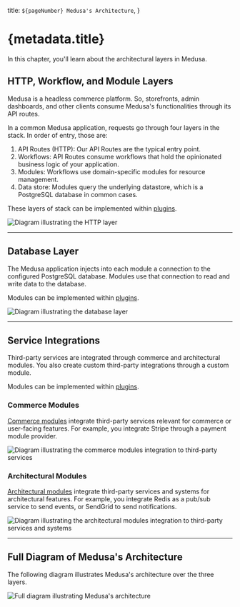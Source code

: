   title: `${pageNumber} Medusa's Architecture`,
}

# {metadata.title}

In this chapter, you'll learn about the architectural layers in Medusa.

## HTTP, Workflow, and Module Layers

Medusa is a headless commerce platform. So, storefronts, admin dashboards, and other clients consume Medusa's functionalities through its API routes.

In a common Medusa application, requests go through four layers in the stack. In order of entry, those are:

1. API Routes (HTTP): Our API Routes are the typical entry point.
2. Workflows: API Routes consume workflows that hold the opinionated business logic of your application.
3. Modules: Workflows use domain-specific modules for resource management.
3. Data store: Modules query the underlying datastore, which is a PostgreSQL database in common cases.

<Note>

These layers of stack can be implemented within [plugins](../../fundamentals/plugins/page.mdx).

</Note>

![Diagram illustrating the HTTP layer](https://res.cloudinary.com/dza7lstvk/image/upload/v1727175296/Medusa%20Book/http-layer_sroafr.jpg)

---

## Database Layer

The Medusa application injects into each module a connection to the configured PostgreSQL database. Modules use that connection to read and write data to the database.

<Note>

Modules can be implemented within [plugins](../../fundamentals/plugins/page.mdx).

</Note>

![Diagram illustrating the database layer](https://res.cloudinary.com/dza7lstvk/image/upload/v1727175379/Medusa%20Book/db-layer_pi7tix.jpg)

---

## Service Integrations

Third-party services are integrated through commerce and architectural modules. You also create custom third-party integrations through a custom module.

<Note>

Modules can be implemented within [plugins](../../fundamentals/plugins/page.mdx).

</Note>

### Commerce Modules

[Commerce modules](!resources!/commerce-modules) integrate third-party services relevant for commerce or user-facing features. For example, you integrate Stripe through a payment module provider.

![Diagram illustrating the commerce modules integration to third-party services](https://res.cloudinary.com/dza7lstvk/image/upload/v1727175357/Medusa%20Book/service-commerce_qcbdsl.jpg)

### Architectural Modules

[Architectural modules](!resources!/architectural-modules) integrate third-party services and systems for architectural features. For example, you integrate Redis as a pub/sub service to send events, or SendGrid to send notifications.

![Diagram illustrating the architectural modules integration to third-party services and systems](https://res.cloudinary.com/dza7lstvk/image/upload/v1727175342/Medusa%20Book/service-arch_ozvryw.jpg)

---

## Full Diagram of Medusa's Architecture

The following diagram illustrates Medusa's architecture over the three layers.

![Full diagram illustrating Medusa's architecture](https://res.cloudinary.com/dza7lstvk/image/upload/v1727174897/Medusa%20Book/architectural-diagram-full.jpg)
